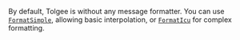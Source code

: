 By default, Tolgee is without any message formatter. You can use [`FormatSimple`](/formatting.mdx#simple-formatter), allowing basic interpolation, or [`FormatIcu`](/formatting.mdx#icu-formatter) for complex formatting.